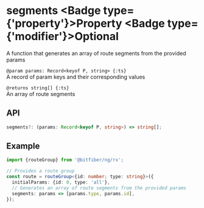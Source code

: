 
# segments <Badge type={'property'}>Property</Badge> <Badge type={'modifier'}>Optional</Badge>

A function that generates an array of route segments from the provided params

`@param params: Record<keyof P, string> {:ts}`  
A record of param keys and their corresponding values

`@returns string[] {:ts}`  
An array of route segments

## API

```ts copy
segments?: (params: Record<keyof P, string>) => string[];
```

## Example

```ts copy
import {routeGroup} from '@bitfiber/ng/rx';

// Provides a route group
const route = routeGroup<{id: number; type: string}>({
  initialParams: {id: 0, type: 'all'},
  // Generates an array of route segments from the provided params 
  segments: params => [params.type, params.id],
});
```
